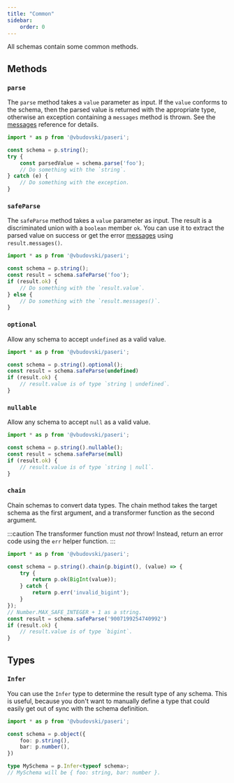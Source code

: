 ```yaml
---
title: "Common"
sidebar:
    order: 0
---
```


All schemas contain some common methods.

## Methods

### `parse`

The `parse` method takes a `value` parameter as input. If the `value` conforms to the schema, then the parsed value is
returned with the appropriate type, otherwise an exception containing a `messages` method is thrown. See the
[messages](/reference/messages/) reference for details.

```typescript
import * as p from '@vbudovski/paseri';

const schema = p.string();
try {
    const parsedValue = schema.parse('foo');
    // Do something with the `string`.
} catch (e) {
    // Do something with the exception.
}
```

### `safeParse`

The `safeParse` method takes a `value` parameter as input. The result is a discriminated union with a `boolean` member
`ok`. You can use it to extract the parsed value on success or get the error [messages](/reference/messages/) using
`result.messages()`.

```typescript
import * as p from '@vbudovski/paseri';

const schema = p.string();
const result = schema.safeParse('foo');
if (result.ok) {
    // Do something with the `result.value`.
} else {
    // Do something with the `result.messages()`.
}
```

### `optional`

Allow any schema to accept `undefined` as a valid value.

```typescript
import * as p from '@vbudovski/paseri';

const schema = p.string().optional();
const result = schema.safeParse(undefined)
if (result.ok) {
    // result.value is of type `string | undefined`.
}
```

### `nullable`

Allow any schema to accept `null` as a valid value.

```typescript
import * as p from '@vbudovski/paseri';

const schema = p.string().nullable();
const result = schema.safeParse(null)
if (result.ok) {
    // result.value is of type `string | null`.
}
```

### `chain`

Chain schemas to convert data types. The chain method takes the target schema as the first argument, and a transformer
function as the second argument.

:::caution
The transformer function must *not* throw! Instead, return an error code using the `err` helper function.
:::

```typescript
import * as p from '@vbudovski/paseri';

const schema = p.string().chain(p.bigint(), (value) => {
    try {
        return p.ok(BigInt(value));
    } catch {
        return p.err('invalid_bigint');
    }
});
// Number.MAX_SAFE_INTEGER + 1 as a string.
const result = schema.safeParse('9007199254740992')
if (result.ok) {
    // result.value is of type `bigint`.
}
```

## Types

### `Infer`

You can use the `Infer` type to determine the result type of any schema. This is useful, because you don't want to
manually define a type that could easily get out of sync with the schema definition.

```typescript
import * as p from '@vbudovski/paseri';

const schema = p.object({
    foo: p.string(),
    bar: p.number(),
})

type MySchema = p.Infer<typeof schema>;
// MySchema will be { foo: string, bar: number }.
```
